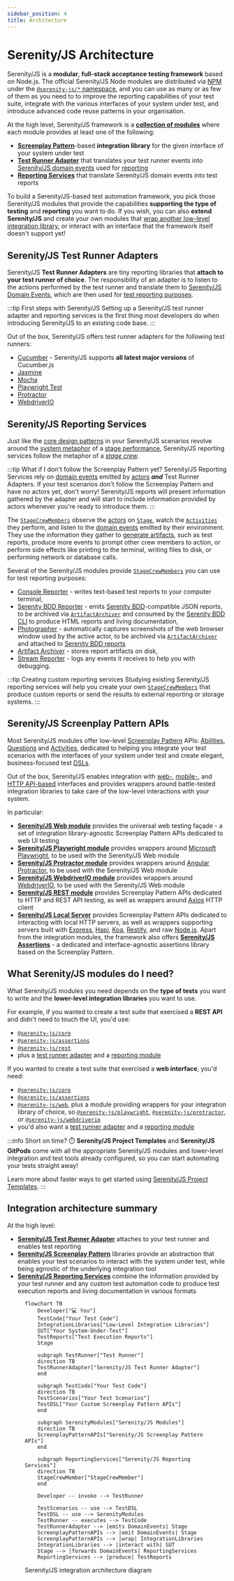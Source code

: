 ```yaml
---
sidebar_position: 4
title: Architecture
---
```


# Serenity/JS Architecture

Serenity/JS is a **modular**, **full-stack acceptance testing framework** based on Node.js.
The official Serenity/JS Node modules are distributed via [NPM](https://www.npmjs.com/)
under the [`@serenity-js/*` namespace](https://www.npmjs.com/search?q=%40serenity-js), and you can use as many or as few of them as you need to
to improve the reporting capabilities of your test suite,
integrate with the various interfaces of your system under test,
and introduce advanced code reuse patterns in your organisation.

At the high level, Serenity/JS framework is a [**collection of modules**](/api) where each module provides at least one of the following:
- [**Screenplay Pattern**](/handbook/design/screenplay-pattern)-based **integration library** for the given interface of your system under test
- [**Test Runner Adapter**](/handbook/test-runners/) that translates your test runner events into [Serenity/JS domain events](/handbook/reporting/domain-events) used for [reporting](/handbook/reporting/)
- [**Reporting Services**](/handbook/reporting/) that translate Serenity/JS domain events into test reports

To build a Serenity/JS-based test automation framework, you pick those Serenity/JS modules that provide the capabilities
**supporting the type of testing** and **reporting** you want to do.
If you wish, you can also **extend Serenity/JS** and create your own modules that [wrap another low-level integration library](/api/core/class/Ability),
or interact with an interface that the framework itself doesn't support yet!

## Serenity/JS Test Runner Adapters

Serenity/JS **Test Runner Adapters** are tiny reporting libraries that **attach to your test runner of choice**.
The responsibility of an adapter is to listen to the actions performed by the test runner and translate them to [Serenity/JS Domain Events](/handbook/reporting/domain-events),
which are then used for [test reporting purposes](/handbook/reporting/).

:::tip First steps with Serenity/JS
Setting up a Serenity/JS test runner adapter and reporting services is the first thing most developers do when introducing Serenity/JS to an existing code base.
:::

Out of the box, Serenity/JS offers test runner adapters for the following test runners:
- [Cucumber](/api/cucumber) - Serenity/JS supports **all latest major versions** of Cucumber.js
- [Jasmine](/api/jasmine)
- [Mocha](/api/mocha)
- [Playwright Test](/api/playwright-test)
- [Protractor](/api/protractor)
- [WebdriverIO](/api/webdriverio)

## Serenity/JS Reporting Services

Just like the [core design patterns](/handbook/design/) in your Serenity/JS scenarios revolve around the [system metaphor](http://www.extremeprogramming.org/rules/metaphor.html)
of a [stage performance](/handbook/design/screenplay-pattern), Serenity/JS reporting services follow the metaphor of a [_stage crew_](https://en.wikipedia.org/wiki/Running_crew).

:::tip What if I don't follow the Screenplay Pattern yet?
Serenity/JS Reporting Services rely on [domain events](/handbook/reporting/domain-events) emitted by [actors](/api/core/class/Actor) _**and**_ Test Runner Adapters.
If your test scenarios don't follow the Screenplay Pattern and have no actors yet, don't worry! Serenity/JS reports will present information gathered by the adapter
and will start to include information provided by actors whenever you're ready to introduce them.
:::

The [`StageCrewMembers`](/api/core/interface/StageCrewMember) observe the [actors](/api/core/class/Actor) on [`Stage`](/api/core/class/Stage),
watch the [`Activities`](/api/core/class/Activity) they perform, and listen to the [domain events](/handbook/reporting/domain-events) emitted by their environment.
They use the information they gather to [generate artifacts](/api/core-events/class/ArtifactGenerated), such as test reports,
produce more events to prompt other crew members to action, or perform side effects like printing to the terminal, writing files to disk, or performing network or database calls.

Several of the Serenity/JS modules provide [`StageCrewMembers`](/api/core/interface/StageCrewMember) you can use for test reporting purposes:
- [Console Reporter](/handbook/reporting/console-reporter) - writes text-based test reports to your computer terminal,
- [Serenity BDD Reporter](/handbook/reporting/serenity-bdd-reporter) - emits [Serenity BDD](https://serenity-bdd.github.io/)-compatible JSON reports,
  to be archived via [`ArtifactArchiver`](/handbook/reporting/artifact-archiver)
  and consumed by the [Serenity BDD CLI](/handbook/reporting/serenity-bdd-reporter/#using-serenity-bdd-cli)
  to produce HTML reports and living documentation,
- [Photographer](/handbook/reporting/photographer) - automatically captures screenshots of the web browser window used by the active actor,
  to be archived via [`ArtifactArchiver`](/handbook/reporting/artifact-archiver) and attached to [Serenity BDD reports](/handbook/reporting/serenity-bdd-reporter)
- [Artifact Archiver](/handbook/reporting/artifact-archiver) - stores report artifacts on disk,
- [Stream Reporter](/handbook/reporting/stream-reporter) - logs any events it receives to help you with debugging.

:::tip Creating custom reporting services
Studying existing Serenity/JS reporting services will help you create your own [`StageCrewMembers`](/api/core/interface/StageCrewMember) that produce custom reports or send the results to external reporting or storage systems.
:::

## Serenity/JS Screenplay Pattern APIs

Most Serenity/JS modules offer low-level [Screenplay Pattern](/handbook/design/screenplay-pattern) APIs:
[Abilities](/api/core/class/Ability), [Questions](/api/core/class/Question) and [Activities](/api/core/class/Activity),
dedicated to helping you integrate your test scenarios with the interfaces of your system under test and create elegant, business-focused test [DSLs](https://en.wikipedia.org/wiki/Domain-specific_language).

Out of the box, Serenity/JS enables integration with [web-](/handbook/web-testing/), [mobile-](/handbook/mobile-testing/), and [HTTP API-based](/handbook/api-testing/)
interfaces and provides wrappers around battle-tested integration libraries to take care of the low-level interactions with your system.

In particular:
- [**Serenity/JS Web module**](/api/web) provides the universal web testing façade - a set of integration library-agnostic Screenplay Pattern APIs dedicated to web UI testing
- [**Serenity/JS Playwright module**](/api/playwright) provides wrappers around [Microsoft Playwright](https://playwright.dev/), to be used with the Serenity/JS Web module
- [**Serenity/JS Protractor module**](/api/protractor) provides wrappers around [Angular Protractor](https://www.protractortest.org/#/), to be used with the Serenity/JS Web module
- [**Serenity/JS WebdriverIO module**](/api/webdriverio) provides wrappers around [WebdriverIO](https://webdriver.io/), to be used with the Serenity/JS Web module
- [**Serenity/JS REST module**](/api/rest) provides Screenplay Pattern APIs dedicated to HTTP and REST API testing, as well as wrappers around [Axios](https://github.com/axios/axios) HTTP client
- [**Serenity/JS Local Server**](/api/local-server) provides Screenplay Pattern APIs dedicated to interacting with local HTTP servers, as well as wrappers supporting servers built with [Express](https://expressjs.com/),
[Hapi](https://hapijs.com/), [Koa](https://koajs.com/), [Restify](http://restify.com/), and raw [Node.js](https://nodejs.org/en/docs/guides/anatomy-of-an-http-transaction/).
Apart from the integration modules, the framework also offers [**Serenity/JS Assertions**](/api/assertions) - a dedicated and interface-agnostic assertions library based on the Screenplay Pattern.


## What Serenity/JS modules do I need?

What Serenity/JS modules you need depends on the **type of tests** you want to write and the **lower-level integration libraries**
you want to use.

For example, if you wanted to create a test suite that exercised a **REST API** and didn't need to touch the UI, you'd use:
- [`@serenity-js/core`](/api/core)
- [`@serenity-js/assertions`](/api/assertions)
- [`@serenity-js/rest`](/api/rest)
- plus a [test runner adapter](/handbook/test-runners/) and a [reporting module](/handbook/reporting/)

If you wanted to create a test suite that exercised a **web interface**, you'd need:
- [`@serenity-js/core`](/api/core)
- [`@serenity-js/assertions`](/api/assertions)
- [`@serenity-js/web`](/api/web), plus a module providing wrappers for your integration library of choice, so [`@serenity-js/playwright`](/api/playwright), [`@serenity-js/protractor`](/api/protractor), or [`@serenity-js/webdriverio`](/api/webdriverio)
- you'd also want a [test runner adapter](/handbook/test-runners/) and a [reporting module](/handbook/reporting/)

:::info Short on time? ⏱️
**Serenity/JS Project Templates** and **Serenity/JS GitPods** come with all the appropriate Serenity/JS modules
and lower-level integration and test tools already configured, so you can start automating your tests straight away!

Learn more about faster ways to get started using [Serenity/JS Project Templates](/handbook/getting-started/project-templates/).
:::

## Integration architecture summary

At the high level:
- [**Serenity/JS Test Runner Adapter**](/handbook/test-runners/) attaches to your test runner and enables test reporting
- [**Serenity/JS Screenplay Pattern**](/handbook/design/screenplay-pattern/) libraries provide an abstraction that enables your test scenarios to interact with the system under test,
while being agnostic of the underlying integration tool
- [**Serenity/JS Reporting Services**](/handbook/reporting/) combine the information provided by your test runner and any custom test automation code
to produce test execution reports and living documentation in various formats

<figure>

```mermaid
flowchart TB
    Developer["💻 You"]
    TestCode["Your Test Code"]
    IntegrationLibraries["Low-Level Integration Libraries"]
    SUT["Your System-Under-Test"]
    TestReports["Test Execution Reports"]
    Stage

    subgraph TestRunner["Test Runner"]
    direction TB
    TestRunnerAdapter["Serenity/JS Test Runner Adapter"]
    end

    subgraph TestCode["Your Test Code"]
    direction TB
    TestScenarios["Your Test Scenarios"]
    TestDSL["Your Custom Screenplay Pattern APIs"]
    end

    subgraph SerenityModules["Serenity/JS Modules"]
    direction TB
    ScreenplayPatternAPIs["Serenity/JS Screenplay Pattern APIs"]
    end

    subgraph ReportingServices["Serenity/JS Reporting Services"]
    direction TB
    StageCrewMember["StageCrewMember"]
    end

    Developer -- invoke --> TestRunner

    TestScenarios -- use --> TestDSL
    TestDSL -- use --> SerenityModules
    TestRunner -- executes --> TestCode
    TestRunnerAdapter --> |emits DomainEvents| Stage
    ScreenplayPatternAPIs --> |emit DomainEvents| Stage
    ScreenplayPatternAPIs --> |wrap| IntegrationLibraries
    IntegrationLibraries --> |interact with| SUT
    Stage --> |forwards DomainEvents| ReportingServices
    ReportingServices --> |produce| TestReports
```

<figcaption>Serenity/JS integration architecture diagram</figcaption>
</figure>
